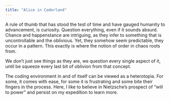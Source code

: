 ```yaml
---
title: "Alice in Coderland"
---
```


A rule of thumb that has stood the test of time and have gauged humanity to advancement, is curiosity. Question everything, even if it sounds absurd. Chance and happenstance are intriguing, as they infer to something that is uncontrollable and the oblivious. Yet, they somehow seem predictable, they occur in a pattern. This exactly is where the notion of order in chaos roots from.

We don't just see things as they are, we question every single aspect of it, until be squeeze every last bit of oblivion from that concept.

The coding environment in and of itself can be viewed as a heterotopia. For some, it comes with ease, for some it is frustrating and some bite their fingers in the process. Here, I like to believe in Nietzsche's prospect of "will to power" and persist on my expedition to learn more.

```{}
```
